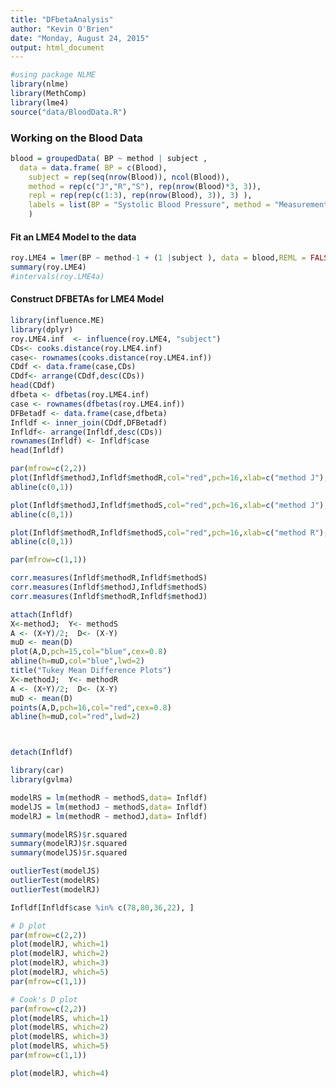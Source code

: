 ```yaml
---
title: "DFbetaAnalysis"
author: "Kevin O'Brien"
date: "Monday, August 24, 2015"
output: html_document
---
```

```r
#using package NLME
library(nlme)
library(MethComp)
library(lme4)
source("data/BloodData.R")
```
### Working on the Blood Data
```r
blood = groupedData( BP ~ method | subject ,
  data = data.frame( BP = c(Blood), 
    subject = rep(seq(nrow(Blood)), ncol(Blood)),
    method = rep(c("J","R","S"), rep(nrow(Blood)*3, 3)),
  	repl = rep(rep(c(1:3), rep(nrow(Blood), 3)), 3) ),
	labels = list(BP = "Systolic Blood Pressure", method = "Measurement Device"),
	)
```
#### Fit an LME4 Model to the data
```r
roy.LME4 = lmer(BP ~ method-1 + (1 |subject ), data = blood,REML = FALSE)
summary(roy.LME4)
#intervals(roy.LME4a)
```
#### Construct DFBETAs for LME4 Model

```r
library(influence.ME)
library(dplyr)
roy.LME4.inf  <- influence(roy.LME4, "subject")
CDs<- cooks.distance(roy.LME4.inf)
case<- rownames(cooks.distance(roy.LME4.inf))
CDdf <- data.frame(case,CDs)
CDdf<- arrange(CDdf,desc(CDs))
head(CDdf)
dfbeta <- dfbetas(roy.LME4.inf)
case <- rownames(dfbetas(roy.LME4.inf))
DFBetadf <- data.frame(case,dfbeta)
Infldf <- inner_join(CDdf,DFBetadf)
Infldf<- arrange(Infldf,desc(CDs))
rownames(Infldf) <- Infldf$case
head(Infldf)
```

```r
par(mfrow=c(2,2))
plot(Infldf$methodJ,Infldf$methodR,col="red",pch=16,xlab=c("method J"),ylab=c("method R"))
abline(c(0,1))

plot(Infldf$methodJ,Infldf$methodS,col="red",pch=16,xlab=c("method J"),ylab=c("method S"))
abline(c(0,1))

plot(Infldf$methodR,Infldf$methodS,col="red",pch=16,xlab=c("method R"),ylab=c("method S"))
abline(c(0,1))

par(mfrow=c(1,1))
```

```r
corr.measures(Infldf$methodR,Infldf$methodS)
corr.measures(Infldf$methodJ,Infldf$methodS)
corr.measures(Infldf$methodR,Infldf$methodJ)
```
```r
attach(Infldf)
X<-methodJ;  Y<- methodS
A <- (X+Y)/2;  D<- (X-Y)
muD <- mean(D)
plot(A,D,pch=15,col="blue",cex=0.8)
abline(h=muD,col="blue",lwd=2)
title("Tukey Mean Difference Plots")
X<-methodJ;  Y<- methodR
A <- (X+Y)/2;  D<- (X-Y)
muD <- mean(D)
points(A,D,pch=16,col="red",cex=0.8)
abline(h=muD,col="red",lwd=2)



detach(Infldf) 

```
```r
library(car)
library(gvlma)
```
```r
modelRS = lm(methodR ~ methodS,data= Infldf)
modelJS = lm(methodJ ~ methodS,data= Infldf)
modelRJ = lm(methodR ~ methodJ,data= Infldf)
```
```r
summary(modelRS)$r.squared
summary(modelRJ)$r.squared
summary(modelJS)$r.squared
```
```r
outlierTest(modelJS)
outlierTest(modelRS)
outlierTest(modelRJ)
```
```r
Infldf[Infldf$case %in% c(78,80,36,22), ] 


```
```r
# D plot
par(mfrow=c(2,2))
plot(modelRJ, which=1)
plot(modelRJ, which=2)
plot(modelRJ, which=3)
plot(modelRJ, which=5)
par(mfrow=c(1,1))
```
```r
# Cook's D plot
par(mfrow=c(2,2))
plot(modelRS, which=1)
plot(modelRS, which=2)
plot(modelRS, which=3)
plot(modelRS, which=5)
par(mfrow=c(1,1))
```
```r
plot(modelRJ, which=4)

```